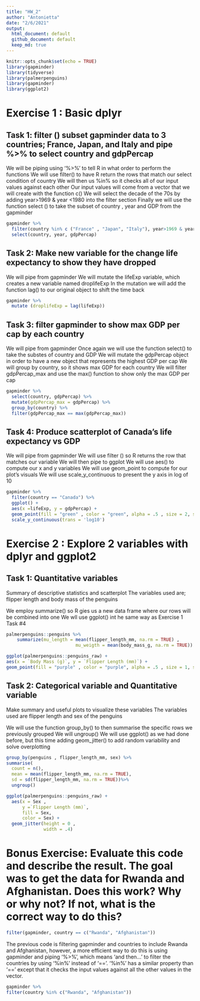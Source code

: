```yaml
---
title: "HW_2"
author: "Antonietta"
date: "2/6/2021"
output:   
  html_document: default
  github_document: default
  keep_md: true
---
```


```r
knitr::opts_chunk$set(echo = TRUE)
library(gapminder)
library(tidyverse)
library(palmerpenguins)
library(gapminder)
library(ggplot2)

```


# Exercise 1 : Basic dplyr

## Task 1: filter () subset gapminder  data to 3 countries; France, Japan, and Italy and pipe %>% to select country and gdpPercap 

We will be piping using '%>%' to tell R in what order to perform the functions 
We will use filter() to have R return the rows that match our select condition of country 
We will then us %in% so it checks all of our input values against each other
Our input values will come from a vector that we will create with the function c() 
We will select the decade of the 70s by adding year>1969 & year <1980 into the filter section 
Finally we will use the function select () to take the subset of country , year and GDP from the  gapminder


```r
gapminder %>%
  filter(country %in% c ("France" , "Japan", "Italy"), year>1969 & year <1980) %>%
  select(country, year, gdpPercap) 

```
           
## Task 2: Make new variable for the change life expectancy to show they have dropped 

We will pipe from gapminder
We will mutate the lifeExp variable, which creates a new variable named droplifeExp
In the mutation we will add the function lag() to our original object to shift the time back 

```r
gapminder %>%
  mutate (droplifeExp = lag(lifeExp))

``` 


## Task 3: filter gapminder to show max GDP per cap by each country

We will pipe from gapminder 
Once again we will use the function select() to take the substes of country and GDP
We will mutate the gdpPercap object in order to have a new object that represents the highest GDP per cap
We will group by country, so it shows max GDP for each country
We will filter gdpPercap_max and use the max() function to show only the max GDP per cap

```r
gapminder %>%
  select(country, gdpPercap) %>%
  mutate(gdpPercap_max = gdpPercap) %>%
  group_by(country) %>%
  filter(gdpPercap_max == max(gdpPercap_max))
```

## Task 4: Produce scatterplot of Canada's life expectancy vs GDP

We will pipe from gapminder
We will use filter () so R returns the row that matches our variable 
We will then pipe to ggplot 
We will use aes() to compute our x and y variables 
We will use geom_point to compute for our plot's visuals 
We will use scale_y_continuous to present the y axis in log of 10 


```r
gapminder %>%
  filter(country == "Canada") %>%
  ggplot() +
  aes(x =lifeExp, y = gdpPercap) +
  geom_point(fill = "green" , color = "green", alpha = .5 , size = 2, shape = 23) +
  scale_y_continuous(trans = 'log10')


```


# Exercise 2 : Explore 2 variables with dplyr and ggplot2 


## Task 1: Quantitative variables 
Summary of descriptive statistics and scatterplot 
The variables used are; flipper length and body mass of the penguins 

We employ summarize() so R gies us a new data frame where our rows will be combined into one 
We wll use ggplot() int he same way as Exercise 1 Task #4 

```r
palmerpenguins::penguins %>%
    summarize(mu_length = mean(flipper_length_mm, na.rm = TRUE) , 
                          mu_weigth = mean(body_mass_g, na.rm = TRUE))

ggplot(palmerpenguins::penguins_raw) +
aes(x = `Body Mass (g)`, y = `Flipper Length (mm)`) +
geom_point(fill = "purple" , color = "purple", alpha = .5 , size = 1, shape = 23)
```



## Task 2: Categorical variable and Quantitative variable 
Make summary and useful plots to visualize these variables 
The variables used are flipper length and sex of the penguins 

We will use the function group_by() to then summarise the specific rows we previously grouped 
We will ungroup() 
We will use ggplot() as we had done before, but this time adding geom_jitter() to add random variability and solve overplotting 

``` r

group_by(penguins , flipper_length_mm, sex) %>% 
summarise(
  count = n(), 
  mean = mean(flipper_length_mm, na.rm = TRUE),
  sd = sd(flipper_length_mm, na.rm = TRUE))%>% 
  ungroup()

ggplot(palmerpenguins::penguins_raw) +
  aes(x = Sex , 
      y =`Flipper Length (mm)`,
      fill = Sex, 
      color = Sex) +
  geom_jitter(height = 0 , 
              width = .4) 

```




# Bonus Exercise: Evaluate this code and describe the result. The goal was to get the data for Rwanda and Afghanistan. Does this work? Why or why not? If not, what is the correct way to do this?

``` r
filter(gapminder, country == c("Rwanda", "Afghanistan")) 

```

The previous code is filtering gapminder and countries to include Rwanda and Afghanistan, however, a more efficient way to do this is using gapminder and piping '%>%', which means 'and then...' to filter the countries by using '%in%' instead of '=='. '%in%' has a similar property than '==' except that it checks the input values against all the other values in the vector.  


``` r
gapminder %>%
filter(country %in% c("Rwanda", "Afghanistan"))

```




